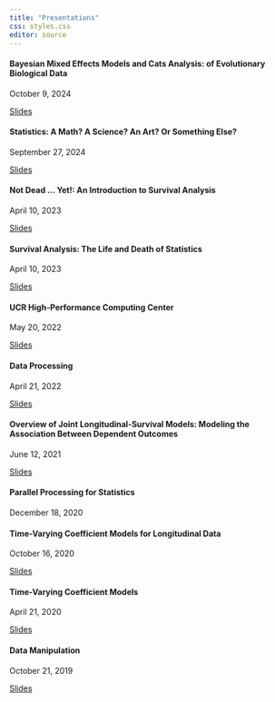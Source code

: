 ```yaml
---
title: "Presentations"
css: styles.css
editor: source
---
```


::: content-block
::: features

::: {.feature .box}
#### Bayesian Mixed Effects Models and Cats Analysis: of Evolutionary Biological Data

October 9, 2024

[Slides](pres/ci_f23/10_209.html){.btn-action-primary .btn-action .btn .btn-success role="button"}
:::


::: {.feature .box}
#### Statistics: A Math? A Science? An Art? Or Something Else?

September 27, 2024

[Slides](pres/ci_f23/9_27.html){.btn-action-primary .btn-action .btn .btn-success role="button"}
:::

::: {.feature .box}
#### Not Dead ... Yet!: An Introduction to Survival Analysis

April 10, 2023

[Slides](pres/long_beach/pres_4_22.html){.btn-action-primary .btn-action .btn .btn-success role="button"}
:::

::: {.feature .box}
#### Survival Analysis: The Life and Death of Statistics

April 10, 2023

[Slides](pres/ci_spring_2023/pres_4_23.html){.btn-action-primary .btn-action .btn .btn-success role="button"}
:::

::: {.feature .box}
#### UCR High-Performance Computing Center

May 20, 2022

[Slides](files/GSS/HPCC/hpcc_5-20.html){.btn-action-primary .btn-action .btn .btn-success role="button"}
:::

::: {.feature .box}
#### Data Processing

April 21, 2022

[Slides](files/hiss_3/hiss_3.html){.btn-action-primary .btn-action .btn .btn-success role="button"}
:::

::: {.feature .box}
#### Overview of Joint Longitudinal-Survival Models: Modeling the Association Between Dependent Outcomes

June 12, 2021

[Slides](files/niss_1/niss_1.html){.btn-action-primary .btn-action .btn .btn-success role="button"}
:::

::: {.feature .box}
#### Parallel Processing for Statistics

December 18, 2020
:::

::: {.feature .box}
#### Time-Varying Coefficient Models for Longitudinal Data

October 16, 2020

[Slides](files/UCM/Presentation_UCM.html){.btn-action-primary .btn-action .btn .btn-success role="button"}
:::

::: {.feature .box}
#### Time-Varying Coefficient Models

April 21, 2020

[Slides](files/GSS/Presentation_GSS.html){.btn-action-primary .btn-action .btn .btn-success role="button"}
:::

::: {.feature .box}
#### Data Manipulation

October 21, 2019

[Slides](files/hiss_1/dplyr_tidyr.html){.btn-action-primary .btn-action .btn .btn-success role="button"}
:::
:::
:::
